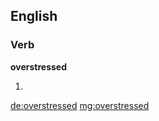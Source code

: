 ==English==

===Verb===
'''overstressed'''

# {{past of|[[overstress]]}}

[[de:overstressed]]
[[mg:overstressed]]